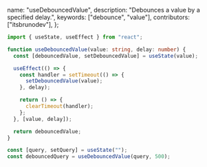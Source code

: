   name: "useDebouncedValue",
  description: "Debounces a value by a specified delay.",
  keywords: ["debounce", "value"],
  contributors: ["itsbrunodev"],
};

```typescript
import { useState, useEffect } from "react";

function useDebouncedValue(value: string, delay: number) {
  const [debouncedValue, setDebouncedValue] = useState(value);

  useEffect(() => {
    const handler = setTimeout(() => {
      setDebouncedValue(value);
    }, delay);

    return () => {
      clearTimeout(handler);
    };
  }, [value, delay]);

  return debouncedValue;
}
```

```typescript
const [query, setQuery] = useState("");
const debouncedQuery = useDebouncedValue(query, 500);
```
